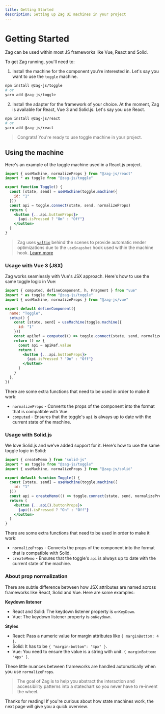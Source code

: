 ```yaml
---
title: Getting Started
description: Setting up Zag UI machines in your project
---
```


# Getting Started

Zag can be used within most JS frameworks like Vue, React and Solid.

To get Zag running, you'll need to:

1. Install the machine for the component you're interested in. Let's say you
   want to use the `toggle` machine.

```bash
npm install @zag-js/toggle
# or
yarn add @zag-js/toggle
```

2. Install the adapter for the framework of your choice. At the moment, Zag is
   available for React, Vue 3 and Solid.js. Let's say you use React.

```bash
npm install @zag-js/react
# or
yarn add @zag-js/react
```

> Congrats! You're ready to use toggle machine in your project.

## Using the machine

Here's an example of the toggle machine used in a React.js project.

```jsx
import { useMachine, normalizeProps } from "@zag-js/react"
import * as toggle from "@zag-js/toggle"

export function Toggle() {
  const [state, send] = useMachine(toggle.machine({
    id: "1"
  }))
  const api = toggle.connect(state, send, normalizeProps)
  return (
    <button {...api.buttonProps}>
      {api.isPressed ? "On" : "Off"}
    </button>
  )
}
```

> Zag uses [`valtio`](https://github.com/pmndrs/valtio) behind the scenes to
> provide automatic render optimizations due to the `useSnapshot` hook used
> within the machine hook.
> [Learn more](https://github.com/pmndrs/valtio#react-via-usesnapshot)

### Usage with Vue 3 (JSX)

Zag works seamlessly with Vue's JSX approach. Here's how to use the same toggle
logic in Vue:

```jsx
import { computed, defineComponent, h, Fragment } from "vue"
import * as toggle from "@zag-js/toggle"
import { useMachine, normalizeProps } from "@zag-js/vue"

export default defineComponent({
  name: "Toggle",
  setup() {
    const [state, send] = useMachine(toggle.machine({
      id: "1"
    }))
    const apiRef = computed(() => toggle.connect(state, send, normalizeProps))
    return () => {
      const api = apiRef.value
      return (
        <button {...api.buttonProps}>
          {api.isPressed ? "On" : "Off"}
        </button>
      )
    }
  },
})
```

There are some extra functions that need to be used in order to make it work:

- `normalizeProps` - Converts the props of the component into the format that is
  compatible with Vue.
- `computed` - Ensures that the toggle's `api` is always up to date with the
  current state of the machine.

### Usage with Solid.js

We love Solid.js and we've added support for it. Here's how to use the same
toggle logic in Solid:

```jsx
import { createMemo } from "solid-js"
import * as toggle from "@zag-js/toggle"
import { useMachine, normalizeProps } from "@zag-js/solid"

export default function Toggle() {
  const [state, send] = useMachine(toggle.machine({
    id: "1"
  }))
  const api = createMemo(() => toggle.connect(state, send, normalizeProps))
  return (
    <button {...api().buttonProps}>
      {api().isPressed ? "On" : "Off"}
    </button>
  )
}
```

There are some extra functions that need to be used in order to make it work:

- `normalizeProps` - Converts the props of the component into the format that is
  compatible with Solid.
- `createMemo` - Ensures that the toggle's `api` is always up to date with the
  current state of the machine.

### About prop normalization

There are subtle difference between how JSX attributes are named across
frameworks like React, Solid and Vue. Here are some examples:

**Keydown listener**

- React and Solid: The keydown listener property is `onKeyDown`.
- Vue: The keydown listener property is `onKeydown`.

**Styles**

- React: Pass a numeric value for margin attributes like `{ marginBottom: 4 }`.
- Solid: It has to be `{ "margin-bottom": "4px" }`.
- Vue: You need to ensure the value is a string with unit.
  `{ marginBottom: "4px" }`.

These little nuances between frameworks are handled automatically when you use
`normalizeProps`.

> The goal of Zag is to help you abstract the interaction and accessibility
> patterns into a statechart so you never have to re-invent the wheel.

Thanks for reading! If you're curious about how state machines work, the next
page will give you a quick overview.

